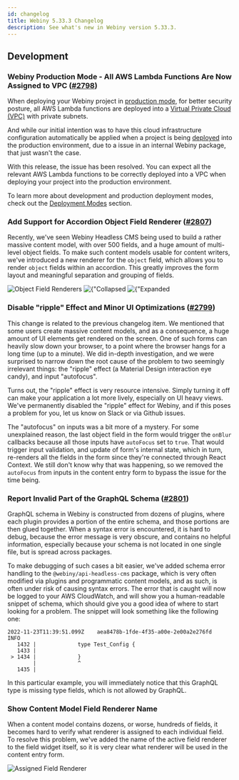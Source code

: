 ```yaml
---
id: changelog
title: Webiny 5.33.3 Changelog
description: See what's new in Webiny version 5.33.3.
---
```



## Development

### Webiny Production Mode - All AWS Lambda Functions Are Now Assigned to VPC ([#2798](https://github.com/webiny/webiny-js/pull/2798))

When deploying your Webiny project in [production mode](/docs/architecture/introduction#development-and-production-deployment-modes), for better security posture, all AWS Lambda functions are deployed into a [Virtual Private Cloud (VPC)](https://aws.amazon.com/vpc/) with private subnets.

And while our initial intention was to have this cloud infrastructure configuration automatically be applied when a project is being [deployed](/docs/core-development-concepts/basics/project-deployment#the-deploy-command) into the production environment, due to a issue in an internal Webiny package, that just wasn't the case.

With this release, the issue has been resolved. You can expect all the relevant AWS Lambda functions to be correctly deployed into a VPC when deploying your project into the production environment.

<Alert type="info">

To learn more about development and production deployment modes, check out the [Deployment Modes](/docs/architecture/deployment-modes/introduction) section.

</Alert>

### Add Support for Accordion Object Field Renderer ([#2807](https://github.com/webiny/webiny-js/pull/2807))

Recently, we've seen Webiny Headless CMS being used to build a rather massive content model, with over 500 fields, and a huge amount of multi-level object fields. To make such content models usable for content writers, we've introduced a new renderer for the `object` field, which allows you to render `object` fields within an accordion. This greatly improves the form layout and meaningful separation and grouping of fields.

<Image title="Object Field Renderers" src={objectAppearance} />
<Image title={"Collapsed Accordion"} src={collapsedObject} />
<Image title={"Expanded Accordion"} src={expandedObject} />

### Disable "ripple" Effect and Minor UI Optimizations ([#2799](https://github.com/webiny/webiny-js/pull/2799))

This change is related to the previous changelog item. We mentioned that some users create massive content models, and as a consequence, a huge amount of UI elements get rendered on the screen. One of such forms can heavily slow down your browser, to a point where the browser hangs for a long time (up to a minute). We did in-depth investigation, and we were surprised to narrow down the root cause of the problem to two seemingly irrelevant things: the "ripple" effect (a Material Design interaction eye candy), and input "autofocus".

Turns out, the "ripple" effect is very resource intensive. Simply turning it off can make your application a lot more lively, especially on UI heavy views. We've permanently disabled the "ripple" effect for Webiny, and if this poses a problem for you, let us know on Slack or via Github issues.

The "autofocus" on inputs was a bit more of a mystery. For some unexplained reason, the last object field in the form would trigger the `onBlur` callbacks because all those inputs have `autoFocus` set to `true`. That would trigger input validation, and update of form's internal state, which in turn, re-renders all the fields in the form since they're connected through React Context. We still don't know why that was happening, so we removed the `autoFocus` from inputs in the content entry form to bypass the issue for the time being.

### Report Invalid Part of the GraphQL Schema ([#2801](https://github.com/webiny/webiny-js/pull/2801))

GraphQL schema in Webiny is constructed from dozens of plugins, where each plugin provides a portion of the entire schema, and those portions are then glued together. When a syntax error is encountered, it is hard to debug, because the error message is very obscure, and contains no helpful information, especially because your schema is not located in one single file, but is spread across packages.

To make debugging of such cases a bit easier, we've added schema error handling to the `@webiny/api-headless-cms` package, which is very often modified via plugins and programmatic content models, and as such, is often under risk of causing syntax errors. The error that is caught will now be logged to your AWS CloudWatch, and will show you a human-readable snippet of schema, which should give you a good idea of where to start looking for a problem. The snippet will look something like the following one:

```
2022-11-23T11:39:51.099Z	aea8478b-1fde-4f35-a00e-2e00a2e276fd	INFO
   1432 |             type Test_Config {
   1433 |
 > 1434 |             }
        |             ^
   1435 |
```

In this particular example, you will immediately notice that this GraphQL type is missing type fields, which is not allowed by GraphQL.

### Show Content Model Field Renderer Name

When a content model contains dozens, or worse, hundreds of fields, it becomes hard to verify what renderer is assigned to each individual field. To resolve this problem, we've added the name of the active field renderer to the field widget itself, so it is very clear what renderer will be used in the content entry form.

<Image title="Assigned Field Renderer" src={fieldRenderer} />

